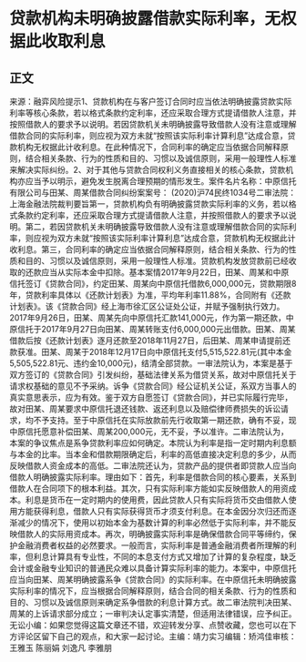 # 贷款机构未明确披露借款实际利率，无权据此收取利息
## 正文
来源：融弈风险提示1、贷款机构在与客户签订合同时应当依法明确披露贷款实际利率等核心条款，若以格式条款约定利率，还应采取合理方式提请借款人注意，并按照借款人的要求予以说明。若因贷款机关未明确披露导致借款人没有注意或理解借款合同的实际利率，则应视为双方未就“按照该实际利率计算利息”达成合意，贷款机构无权据此计收利息。在此种情况下，合同利率的确定应当依据合同解释原则，结合相关条款、行为的性质和目的、习惯以及诚信原则，采用一般理性人标准来解决实际纠纷。2、对于其他与贷款合同权利义务直接相关的核心条款，贷款机构亦应当予以明示，避免发生脱离合理预期的情形发生。案件名片名称：中原信托有限公司与田某、周某借款合同纠纷案案号： (2020)沪74民终1034号二审法院：上海金融法院裁判要旨第一，贷款机构负有明确披露贷款实际利率的义务，若以格式条款约定利率，还应采取合理方式提请借款人注意，并按照借款人的要求予以说明。第二，若因贷款机关未明确披露导致借款人没有注意或理解借款合同的实际利率，则应视为双方未就“按照该实际利率计算利息”达成合意，贷款机构无权据此计收利息。第三，合同利率的确定应当依据合同解释原则，结合相关条款、行为的性质和目的、习惯以及诚信原则，采用一般理性人标准。贷款机构发放贷款前已经收取的还款应当从实际本金中扣除。基本案情2017年9月22日，田某、周某和中原信托签订《贷款合同》，约定田某、周某向中原信托借款6,000,000元，贷款期限8年，贷款利率具体以《还款计划表》为准，平均年利率11.88%，合同附有《还款计划表》。该《贷款合同》经上海市徐汇区公证处公证，并赋予强制执行效力。 2017年9月26日，田某、周某先向中原信托汇款141,000元，作为第一期还款，中原信托于2017年9月27日向田某、周某转账支付6,000,000元出借款。田某、周某借款后按《还款计划表》逐月还款至2018年11月27日，后田某、周某申请提前还款获准。田某、周某于2018年12月17日向中原信托支付5,515,522.81元(其中本金5,505,522.81元、违约金10,000元)，结清全部贷款。一审法院认为，本案是基于双方签订的《贷款合同》引发纠纷，基础法律关系为借贷关系，故对中原信托关于请求权基础的意见不予采纳。诉争《贷款合同》经公证机关公证，系双方当事人的真实意思表示，应为有效。鉴于双方自愿签订《贷款合同》，并已实际履行完毕，故对田某、周某要求中原信托退还钱款、返还利息以及赔偿律师费损失的诉讼请求，均不予支持。至于中原信托在实际放款前先行收取第一期还款，确有不妥，现中原信托愿意补偿田某、周某200,000元，无不妥，予以准许。二审法院认为，本案的争议焦点是系争贷款利率应如何确定。本院认为利率是指一定时期内利息额与本金的比率。当本金和借款期限确定后，利率的高低直接决定利息的多少，从而反映借款人资金成本的高低。二审法院还认为，贷款产品的提供者即贷款人应当向借款人明确披露实际利率。理由如下：首先，利率是借款合同的核心要素，关系到借款人在合同项下的根本利益。其次，只有实际利率方能如实反映借款人的用资成本。利息是货币在一定时期内的使用费，因此贷款人只有实际将货币交由借款人使用方能获得利息，借款人只有实际获得货币才须支付利息。在本金因分次归还而逐渐减少的情况下，使用以初始本金为基数计算的利率必然低于实际利率，并不能反映借款人的实际用资成本。再次，明确披露实际利率是确保借款合同平等缔约，保护金融消费者权益的必然要求。一般而言，实际利率是普通金融消费者所理解的利率，但利息计算具有专业性，不同的本息支付方式又增加了计算的复杂程度，缺乏会计或金融专业知识的普通民众难以具备计算实际利率的能力。本案中，中原信托应当向田某、周某明确披露系争《贷款合同》的实际利率。在中原信托未明确披露实际利率的情况下，应当根据合同解释原则，结合合同的相关条款、行为的性质和目的、习惯以及诚信原则来确定系争借款的利息计算方式。故二审法院判决田某、周某的上诉请求部分成立；一审判决认定事实清楚，但适用法律错误，应予纠正。无讼小编：如果您觉得这篇文章还不错，欢迎转发分享、点赞收藏，您也可以在下方评论区留下自己的观点，和大家一起讨论。主编：靖力实习编辑：矫鸿佳审核：王雅玉 陈丽娟 刘逸凡 李雅朋